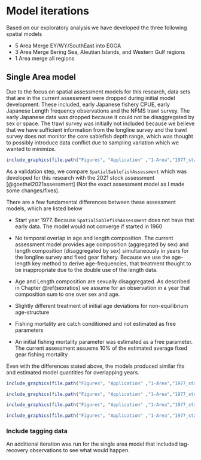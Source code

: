 # Model iterations {#modelIterations}

Based on our exploratory analysis we have developed the three following spatial models

- 5 Area Merge EY/WY/SouthEast into EGOA 
- 3 Area Merge Bering Sea, Aleutian Islands, and Western Gulf regions
- 1 Area merge all regions


## Single Area model {-}

Due to the focus on spatial assessment models for this research, data sets that are in the current assessment were dropped during initial model development. These included, early Japanese fishery CPUE, early Japanese Length frequency observations and the NFMS trawl survey. The early Japanese data was dropped because it could not be disaggregated by sex or space. The trawl survey was initially not included because we believe that we have sufficient information from the longline survey and the trawl survey does not monitor the core sablefish depth range, which was thought to possibly introduce data conflict due to sampling variation which we wanted to minimize.

```r
include_graphics(file.path("Figures", "Application" ,"1-Area","1977_start","Observation_Frequency.png"))
```


As a validation step, we compare `SpatialSablefishAssessment` which was developed for this research with the 2021 stock assessment [@goethel2021assessment] (Not the exact assessment model as I made some changes/fixes).

There are a few fundamental differences between these assessment models, which are listed below


- Start year 1977. Because `SpatialSablefishAssessment` does not have that early data. The model would not converge if started in 1960
- No temporal overlap in age and length composition. The current assessment model provides age composition (aggregated by sex) and length composition (disaggregated by sex) simultaneously in years for the longline survey and fixed gear fishery. Because we use the age-length key method to derive age-frequencies, that treatment thought to be inappropriate due to the double use of the length data.
- Age and Length composition are sexually disaggregated. As described in Chapter \@ref(sexratios) we assume for an observation in a year that composition sum to one over sex and age.

- Slightly different treatment of initial age deviations for non-equilibrium age-structure

- Fishing mortality are catch conditioned and not estimated as free parameters

- An initial fishing mortality parameter was estimated as a free parameter. The current assessment assuems 10\% of the estimated average fixed gear fishing mortality


Even with the differences stated above, the models produced similar fits and estimated model quantities for overlapping years.



```r
include_graphics(file.path("Figures", "Application" ,"1-Area","1977_start","compare_SSB.png"))
```

```r
include_graphics(file.path("Figures", "Application" ,"1-Area","1977_start","compare_Fs.png"))
```

```r
include_graphics(file.path("Figures", "Application" ,"1-Area","1977_start","compare_Recruitment.png"))
```

```r
include_graphics(file.path("Figures", "Application" ,"1-Area","1977_start","compare_srv1_dom_ll.png"))
```


### Include tagging data {-}

An additional iteration was run for the single area model that included tag-recovery observations to see what would happen. 



